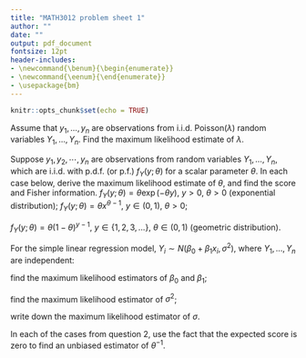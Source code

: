```yaml
---
title: "MATH3012 problem sheet 1"
author: ""
date: ""
output: pdf_document
fontsize: 12pt
header-includes:
- \newcommand{\benum}{\begin{enumerate}}
- \newcommand{\eenum}{\end{enumerate}}
- \usepackage{bm}
---
```


```r
knitr::opts_chunk$set(echo = TRUE)
```


\benum

\item Assume that $y_1, \ldots, y_n$ are observations from i.i.d. $\text{Poisson}(\lambda)$ random variables $Y_1, \ldots, Y_n$. 
Find the maximum likelihood estimate of $\lambda$.

\item Suppose $y_1,y_2,\cdots,y_n$ are observations from
random variables $Y_1, \ldots, Y_n$, which are i.i.d. with p.d.f.
(or p.f.) $f_Y(y; \theta)$ for a scalar parameter $\theta$.
In each case below, derive the maximum likelihood estimate of $\theta$,
and find the score and Fisher information.
\benum
\item $f_Y(y; \theta) = \theta \exp(-\theta y)$, $y > 0$, $\theta > 0$ (exponential distribution);
\item $f_Y(y; \theta) = \theta x^{\theta - 1}$, $y \in (0, 1)$, $\theta > 0$;
\item $f_Y(y; \theta) = \theta(1 - \theta)^{y - 1}$, $y \in \{1, 2, 3, \ldots\}$,
$\theta \in (0, 1)$
(geometric distribution).
\eenum

\item For the simple linear regression model, $Y_i \sim N(\beta_0+\beta_1x_i, \sigma^2)$, where $Y_1, \ldots, Y_n$ are independent:
\benum
\item find the maximum likelihood estimators of $\beta_0$ and $\beta_1$;

\item find the maximum likelihood estimator of $\sigma^2$;

\item write down the maximum likelihood estimator of $\sigma$.

\eenum

\item In each of the cases from question 2, use the fact that
the expected score is zero to find an unbiased estimator of $\theta^{-1}$.

\eenum
